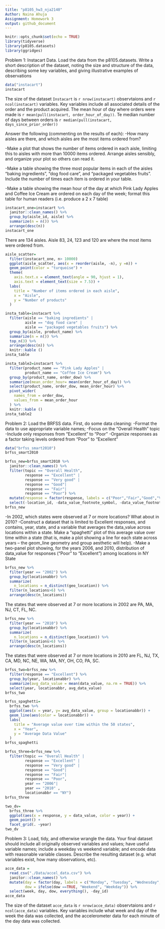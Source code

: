 ```yaml
---
title: "p8105_hw3_nja2140"
Author: Naina Ahuja
Assignment: Homework 3
output: github_document
---
```



```r
knitr::opts_chunk$set(echo = TRUE)
library(tidyverse)
library(p8105.datasets)
library(ggridges)
```

Problem 1: Instacart Data. Load the data from the p8105.datasets. Write a short description of the dataset, noting the size and structure of the data, describing some key variables, and giving illustrative examples of observations
```r
data("instacart") 
instacart
```
The size of the dataset `Instacart` is `r nrow(instacart)` observtaions and `r ncol(instacart)` variables. Key variables include all associated details of the order and the product acquired. The mean hour of day where orders were made is `r mean(pull(instacart, order_hour_of_day))`. Te median number of days between orders is `r median(pull(instacart, days_since_prior_order))`

Answer the following (commenting on the results of each):
  -How many aisles are there, and which aisles are the most items ordered from?

  -Make a plot that shows the number of items ordered in each aisle, limiting this to aisles with more than 10000 items ordered. Arrange aisles sensibly, and organize your plot so others can read it.

  -Make a table showing the three most popular items in each of the aisles “baking ingredients”, “dog food care”, and “packaged vegetables fruits”. Include the number of times each item is ordered in your table.
  
-Make a table showing the mean hour of the day at which Pink Lady Apples and Coffee Ice Cream are ordered on each day of the week; format this table for human readers (i.e. produce a 2 x 7 table)

```r
instacart_one=instacart %>%
  janitor::clean_names() %>%
  group_by(aisle_id, aisle) %>%
  summarize(n = n()) %>%
  arrange(desc(n))
instacart_one
```
There are 134 aisles. Aisle 83, 24, 123 and 120 are where the most items were ordered from. 

```r
aisle_scatter=
  filter(instacart_one, n> 10000)
  ggplot(aisle_scatter, aes(x = reorder(aisle, -n), y =n)) +
  geom_point(color = "turquoise") +
  theme(
    axis.text.x = element_text(angle = 90, hjust = 1), 
    axis.text = element_text(size = 7.5)) +
  labs(
    title = "Number of items ordered in each aisle",
    x = "Aisle",
    y = "Number of products"
  )
```

```r
insta_table=instacart %>%
  filter(aisle == "baking ingredients" | 
         aisle == "dog food care" | 
         aisle == "packaged vegetables fruits") %>%
  group_by(aisle, product_name) %>%
  summarize(n = n()) %>%
  top_n(3) %>%
  arrange(desc(n)) %>%
  knitr::kable ()
insta_table
```

```r
insta_table2=instacart %>%
  filter(product_name == "Pink Lady Apples" | 
         product_name == "Coffee Ice Cream") %>%
  group_by(product_name, order_dow) %>%
  summarize(mean_order_hour= mean(order_hour_of_day)) %>%
  select(product_name, order_dow, mean_order_hour) %>%
  pivot_wider(
    names_from = order_dow,
    values_from = mean_order_hour
  ) %>%
  knitr::kable ()
insta_table2
```

Problem 2: Load the BRFSS data. First, do some data cleaning:
-Format the data to use appropriate variable names;
-Focus on the “Overall Health” topic
-Include only responses from “Excellent” to “Poor”
-Organize responses as a factor taking levels ordered from “Poor” to “Excellent”

```r
data("brfss_smart2010")
brfss_smart2010

brfss_new=brfss_smart2010 %>%
  janitor::clean_names() %>%
  filter(topic == "Overall Health", 
         response == "Excellent" | 
         response == "Very good" | 
         response == "Good"| 
         response == "Fair"|
         response == "Poor") %>%
  mutate(response = factor(response, labels = c("Poor","Fair","Good","Very good", "Excellent" ))) %>%
  select(-location_id, -data_value_footnote_symbol, -data_value_footnote)
brfss_new
```
-In 2002, which states were observed at 7 or more locations? What about in 2010?
-Construct a dataset that is limited to Excellent responses, and contains, year, state, and a variable that averages the data_value across locations within a state. Make a “spaghetti” plot of this average value over time within a state (that is, make a plot showing a line for each state across years – the geom_line geometry and group aesthetic will help).
-Make a two-panel plot showing, for the years 2006, and 2010, distribution of data_value for responses (“Poor” to “Excellent”) among locations in NY State

```r
brfss_new %>%
  filter(year == "2002") %>%
  group_by(locationabbr) %>%
  summarize(
    n_locations = n_distinct(geo_location)) %>%
  filter(n_locations>6) %>%
  arrange(desc(n_locations)) 
```
The states that were observed at 7 or more locations in 2002 are PA, MA, NJ, CT, FL, NC.

```r
brfss_new %>%
  filter(year == "2010") %>%
  group_by(locationabbr) %>%
  summarize(
    n_locations = n_distinct(geo_location)) %>%
  filter(n_locations>6) %>%
  arrange(desc(n_locations)) 
```
The states that were observed at 7 or more locations in 2010 are FL, NJ, TX, CA, MD, NC, NE, WA, MA, NY, OH, CO, PA, SC.

```r
brfss_two=brfss_new %>%
  filter(response == "Excellent") %>%
  group_by(year, locationabbr) %>%
  summarize(avg_data_value = mean(data_value, na.rm = TRUE)) %>%
  select(year, locationabbr, avg_data_value) 
brfss_two

brfss_spaghetti=
  brfss_two %>%
  ggplot(aes(x = year, y= avg_data_value, group = locationabbr)) +
  geom_line(aes(color = locationabbr)) +
  labs(
    title = "Average value over time within the 50 states",
    x = "Year",
    y = "Average Data Value"
  )
brfss_spaghetti
```

```r
brfss_three=brfss_new %>%
  filter(topic == "Overall Health" | 
         response == "Excellent" | 
         response == "Very good" | 
         response == "Good"| 
         response == "Fair"|
         response == "Poor",
         year == "2006"| 
         year == "2010" ,
         locationabbr == "NY")  
brfss_three

two_dv=
  brfss_three %>%
  ggplot(aes(x = response, y = data_value, color = year)) +
  geom_point() +
  facet_grid(. ~year)
two_dv
```
Problem 3: Load, tidy, and otherwise wrangle the data. Your final dataset should include all originally observed variables and values; have useful variable names; include a weekday vs weekend variable; and encode data with reasonable variable classes. Describe the resulting dataset (e.g. what variables exist, how many observations, etc).

```r
acce_data = 
  read_csv("./Data/accel_data.csv") %>%
  janitor::clean_names() %>%
  mutate(day = factor(day, labels = c("Monday", "Tuesday", "Wednesday", "Thursday", "Friday",     "Saturday", "Sunday")), dow = day == "Saturday" | day == "Sunday",
         dow = ifelse(dow ==TRUE, "Weekend", "Weekday")) %>% 
  select(week, day, dow, everything(), -day_id) 
acce_data
```
The size of the dataset `acce_data` is `r nrow(acce_data)` observtaions and `r ncol(acce_data)` variables. Key variables include what week and day of the week the data was collected, and the accelerometer data for each minute of the day data was collected. 